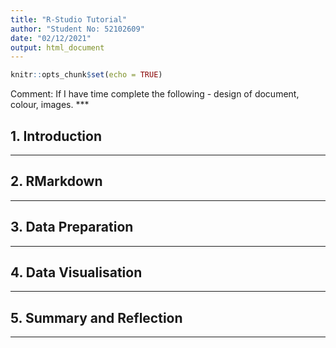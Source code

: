 ```yaml
---
title: "R-Studio Tutorial"
author: "Student No: 52102609"
date: "02/12/2021"
output: html_document
---
```



```r
knitr::opts_chunk$set(echo = TRUE)
```
Comment: If I have time complete the following - design of document, colour, images.
***

## 1. Introduction

***

## 2. RMarkdown

***

## 3. Data Preparation

***

## 4. Data Visualisation

***

## 5. Summary and Reflection

***